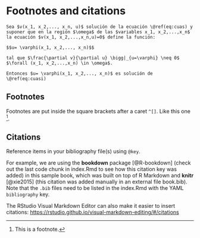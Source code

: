 # Footnotes and citations

\begin{equation} 
  f\left(k\right) = \binom{n}{k} p^k\left(1-p\right)^{n-k} (\#eq:hola)
\end{equation}

```{theorem}
Sea $v(x_1, x_2,..., x_n, u)$ solución de la ecuación \@ref(eq:cuas) y suponer que en la región $\omega$ de las $variables x_1, x_2,...,x_n$ la ecuación $v(x_1, x_2,...,x_n,u)=0$ define la función: 

$$u= \varphi(x_1, x_2,..., x_n)$$ 

tal que $\frac{\partial v}{\partial u} \bigg|_{u=\varphi} \neq 0$ $\forall (x_1, x_2,...,x_n) \in \omega$.

Entonces $u= \varphi(x_1, x_2,..., x_n)$ es solución de \@ref(eq:cuasi)

```
## Footnotes

Footnotes are put inside the square brackets after a caret `^[]`. Like this one [^04-citations-1].

[^04-citations-1]: This is a footnote.

## Citations

Reference items in your bibliography file(s) using `@key`.

For example, we are using the **bookdown** package [@R-bookdown] (check out the last code chunk in index.Rmd to see how this citation key was added) in this sample book, which was built on top of R Markdown and **knitr** [@xie2015] (this citation was added manually in an external file book.bib). Note that the `.bib` files need to be listed in the index.Rmd with the YAML `bibliography` key.

The RStudio Visual Markdown Editor can also make it easier to insert citations: <https://rstudio.github.io/visual-markdown-editing/#/citations>
